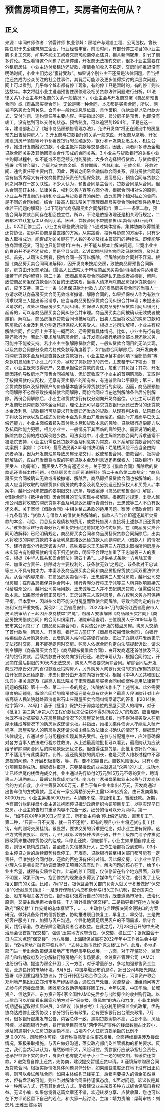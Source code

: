 # 预售房项目停工，买房者何去何从？
## 正文
来源：申同律师作者：钟雷律师 执业领域：房地产与建设工程、公司股权。曾长期任职于央企建筑施工企业，行业经验丰富。前段时间，有部分停工项目的小业主要求复工交房，如果不能复工或者交房可能要停止还贷。相关新闻密集，引发了很多讨论。怎么看待这个问题？房屋停建，开发商无法按约交房，很多小业主需要在外租房居住，小业主边付房租边还贷款，疫情叠加收入不稳定，交房时间推迟没有明确时间，小业主们势必“腹背受敌”。如果说个别业主不还贷是法律问题，但当拒绝还贷成为公众关注的社会性事件，其背后可能涉及更多值得探讨的深层次问题。网上可以看到，几乎每个城市都有停工现象，有的停工只是暂时的，有的停工则长达数年。本文将就小业主遭遇预售住房停建及相关贷款法律问题进行分析。01法律关系1.小业主与开发商的关系一般情况下，小业主会与开发商签署《商品房预售合同》或《商品房买卖合同》。无论是哪一种合同，本质都是买卖合同，所以，两者间系买卖合同关系。合同中一般约定房屋位置、具体面积、价款金额以及付款方式、交付时间、违约责任等主要内容。需要指出的是，部分房子是预售，也即没有竣工，没有达到可以交付的状态。预售制度，可以追溯到1994年，正是在这一年，建设部出台了《城市商品房预售管理办法》，允许开发商“将正在建设中的房屋预先出售给购房人”。2.开发商与贷款银行的关系一般来说，开发商从拿地、开发建设到房产销售等环节都需要银行的金融服务，银行和开发商互惠互利，相互合作，推进开发商融资贷款、小业主抵押贷款等交易流程。因此，两者间多涉及金融贷款合同关系及其他因商业合作形成的合同关系。3.小业主与贷款银行的关系小业主购房过程中，如不能或不愿足额支付购房款，大多会选择银行贷款，与贷款银行签署《贷款合同》，合同约定贷款金额、贷款期限、贷款利率、还款金额、还款时间、违约责任等主要内容。因此，两者之间系金融借款合同关系。部分贷款合同既含有借贷内容又有开发商提供担保责任的担保条款，显而易见，预售合同与贷款合同之间存在一定关联性。不少人认为，预售合同是主合同，贷款合同是从合同。但从合同签订主体、法律关系、权利义务内容等方面分析，根据合同相对性的原则，小业主与开发商的纠纷和小业主与贷款银行的纠纷，应分属两个相对独立的合同，是不同的合同纠纷。结合《最高人民法院关于审理商品房买卖合同纠纷案件适用法律若干问题的解释》（以下简称“《商品房买卖合同解释》”）第二十一条第二款，预售合同与贷款合同存在相互独立性。所以，不论是依据法理还是相关现行规定，二者都不宜认定为主从合同关系。因此，贷款合同不应随预售/买卖合同终止而终止。02项目停工后，小业主有哪些救济路径？1.通过集体投诉，集体协商取得暂缓还贷协议。投诉并协商是最直接的方案。从实践看，投诉与协商的方案中，只有少数人取得成功，能否成功的关键在于人数的多少及找主管部门的持续性。即使能够协商暂缓还贷，可能也只能暂缓1年左右，并不能从根本上解决问题。毕竟小业主的目的并不是不还贷款，而是早日交房。2.诉讼解除预售合同及贷款合同，及时止损。首先，从司法实践看，预售合同一般可以解除，但解除贷款合同并不容易。根据《商品房买卖合同司法解释》，因开发商未按期交房，致使商品房预售合同解除，房贷由开发商承担。《最高人民法院关于审理商品房买卖合同纠纷案件适用法律若干问题的解释》第二十条　因商品房买卖合同被确认无效或者被撤销、解除，致使商品房担保贷款合同的目的无法实现，当事人请求解除商品房担保贷款合同的，应予支持。第二十一条  以担保贷款为付款方式的商品房买卖合同的当事人一方请求确认商品房买卖合同无效或者撤销、解除合同的，如果担保权人作为有独立请求权第三人提出诉讼请求，应当与商品房担保贷款合同纠纷合并审理；未提出诉讼请求的，仅处理商品房买卖合同纠纷。担保权人就商品房担保贷款合同纠纷另行起诉的，可以与商品房买卖合同纠纷合并审理。商品房买卖合同被确认无效或者被撤销、解除后，商品房担保贷款合同也被解除的，出卖人应当将收受的购房贷款和购房款的本金及利息分别返还担保权人和买受人。根据上述司法解释，小业主有权解除合同，但实际上并不能一概而论，还需要看具体情况。比如，小业主先行有逾期还款行为，若此时要求解除购房合同，由开发商向银行承担全部本息还款义务，可能并不能被支持。若小业主主张解除贷款合同，一般从贷款合同目的无法实现，以及贷款合同部分条款为格式条款等角度着手，如“借款合同解除后，如开发商未将购房贷款本金及利息直接返还贷款银行，小业主应承担本合同项下全部债务”等条款明显加重了小业主的义务，减轻了贷款银行的责任。主要基于以下理由：首先，小业主既未取得房产，又要承担偿还贷款的责任，加重了其负担；其次，开发商因违约导致房地产预售合同被解除，但却既收取了小业主的首期购房款，又取得了按揭贷款的支配权，还享有买卖房产的所有权，有违诚信和公平原则；第三，剩余贷款数额以及抵押房产的价值基本能够保障贷款银行的实现。因而，商品房预售合同解除不必然导致按揭贷款合同解除，两份合同应当在达到解除条件后分别解除。两份合同解除后，小业主和贷款银行有权分别向开发商追偿。小业主可以要求开发商归还购房款的本金及利息，理论上还可以要求贷款银行返还已支付的还贷款本金及利息，贷款银行可以要求开发商归还发放的贷款。从现有判决看，法院趋向于判决首付款以及已经还的贷款本金及利息由开发商偿还。但此时开发商早已失去偿还能力，小业主面临着损失首付款本息和贷款本息的风险。贷款银行追偿能力以及抗风险能力更强，相比小业主，一般情况下其面临的风险更小。需要说明的是，解除贷款合同的成功案例是少数。司法实践中，小业主解除贷款合同的诉求通常不被法院支持，小业主仍需偿还贷款本金及利息实为常态。以下系解除贷款合同的成功案例：案例1：（2019）最高法民再245号判决明确：烂尾楼风险不应当全由购房者承担，因为开发商烂尾导致房屋无法交付，致使预售合同、借款合同、抵押合同解除的，应由开发商将收取的购房贷款本金及利息返还担保权人（贷款银行）和买受人（购房者），而买受人不负有返还义务。关于案涉《借款合同》解除后的贷款返还责任主体问题。《商品房买卖合同司法解释》第二十五条第二款规定：“商品房买卖合同被确认无效或者被撤销、解除后，商品房担保贷款合同也被解除的、出卖人应当将收取的购房贷款和购房款的本金及利息分别返还担保权人和买受人。”本案中，越州公司未按照约定期限交付房屋，导致案涉《商品房预售合同》解除，《借款合同》《抵押合同》因合同目的无法实现亦被解除。根据前述规定，出卖人越州公司应将收取的购房贷款本金及利息返还建行青海分行，王忠诚等三人不负有返还义务。关于案涉《借款合同》中相关格式条款的适用问题。案涉《借款合同》第十九条载明：“贷款人与借款人的借贷关系解除的，借款人应当立即返还其所欠贷款的本金、利息、罚息及实现债权的费用，或委托售房人直接将上述款项归还贷款人。”该条款系建行青海分行为重复使用而提前拟定的格式条款。在《商品房买卖合同司法解释》已经明确规定，商品房买卖合同和商品房担保贷款合同解除后，出卖人将收取的购房贷款的本金及利息直接返还给贷款人而非购房人（借款人）的情况下，建行青海分行拟定该条内容，意味着要求王忠诚等三人在既未取得所购房屋亦未实际占有购房贷款的情况下归还贷款，明显不合理地加重了王忠诚等三人的责任，根据《中华人民共和国合同法》第四十条“……提供格式条款一方免除其责任、加重对方责任、排除对方主要权利的，该条款无效”之规定，该条款对王忠诚等三人不具有拘束力。本案涉及商品房买卖合同和商品房担保贷款合同双重法律关系。从合同内容来看，在商品房买卖合同中，王忠诚等三人支付房款，越州公司交付房屋；在商品房担保贷款合同中，建行青海分行将王忠诚等三人所贷款项直接支付给越州公司，越州公司实际用款。王忠诚等三人并不支配购房贷款，但需偿付贷款本息。如果案涉合同正常履行，王忠诚等三人取得房屋，各方权利义务亦可保持平衡。但本案中，因越州公司不能交付房屋而致使合同解除，导致合同约定的各方权利义务严重失衡。案例2：江西省高安市，2022年6-7月的案例江西省高安市人民法院审结了三起因开发商楼盘“烂尾”，购房人要求解除《商品房买卖合同》《商品房按揭借款合同》的合同纠纷案件。法院审理查明，三位购房人于2019年与高安市某公司签订了《商品房买卖合同》，购买该公司开发的楼盘房屋。购房人交纳了首付款后，购房人、开发商、银行三方签订了《商品房按揭借款合同》，向银行按揭借款支付购房余款，此后购房人按时归还银行贷款。但过了交房期开发商表示无法按时交房，且不能确定何时交房。购房人依据合同约定向法院提起诉讼，请求判令解除《商品房买卖合同》《商品房按揭借款合同》，由开发商返还首付款及已支付的银行贷款，后续贷款由开发商向银行归还。法院审理认为，根据合同约定，开发商在最后期限的90天内无法交房，购房人有权要求解除合同。解除合同后开发商应将原告交付的首付款返还给购房人，另外购房人向银行支付的银行按揭贷款应由开发商返还给原告，未支付部分由开发商向银行支付。根据《中华人民共和国民法典》相关规定及《最高人民法院关于审理商品房买卖合同纠纷案件适用法律若干问题的解释》第十一条、第二十一条的规定，法院依法作出了上述判决。此外需要思考的问题是，解除合同后的购房款返还是有具有优先权？最高人民法院针对山东省高级人民法院就处置济南彩石山庄房屋买卖合同纠纷案请示的答复【[2014]执他字第23、24号】：基于《批复》保护处于弱势地位的房屋买受人的精神，对于《批复》第二条“承包人的工程价款优先受偿权不得对抗买受人”的规定，应当理解为既不得对抗买受人在房屋建成情况下的房屋交付请求权，也不得对抗买受人在房屋未建成等情况下的购房款返还请求权。并指出，如相关案件债务人不能进入破产程序，房屋买受人的购房款返还请求权未经生效法律文书确认的情况下，根据现行法律规定，应通过参与分配程序实现其优先受偿。在参与分配程序中，应注意确保对各方当事人依法进行程序性救济。从上述最高院批复可以看到，最高院认为应该给予解除购房合同后的购房款返还优先权。但值得注意的是，此批复仅针对个案，并不适用所有此类案件。此外，返还购房款的周期长，也是买受人维权过程中不容忽视的问题。3.开展积极自救，等、靠、要不如靠自己。自救风险很大，只有小部分项目获得成功。根据媒体报道，东莞某楼盘的业主就通过“众筹”的方式，成功地让已经烂尾的楼盘完成交付。业主通过先行垫付2万元到15万元不等的资金，聘请第三方进场施工，最后让楼盘成功交付。南充有一家楼盘采取业主众筹与开发商联合的方式自救，小业主筹资2000万元，相当于每户业主拿出4万元，开发商通过出售车位的方式筹款。昆明有一家公寓楼部分开工需1.369亿资金，由开发商筹集8000万元，小业主筹集5000万元。4.协商不成，抱团催复工，暂缓还款。近期，也有部分烂尾楼盘小业主通过抱团停贷推动政府组织协调项目复工，以期实现早日交房。小业主的告知书重点内容不完全一致，细分的话可以分为两种。第一种，“如不在XX年X月X日之前复工，所有业主将会‘停止偿还贷款，直至复工’”。第二种，“只要一日不交房，就一日不还贷”，即有的项目小业主将还贷与复工挂钩，有的则将交房挂钩。很显然，要求交房的诉求更彻底，对小业主更有保障。这种方式需要投诉、谈判，乃至行政诉讼等多种法律手段，甚至上级部门给予停贷宽限政策来推动停贷协议的达成。5.停止还款，彻底躺平。小业主如果擅自停止还款，则很可能构成违约，甚至成为失信被执行人，工作生活都将受到影响。03小业主停贷之后的后续趋势楼盘停工，开发商、贷款银行甚至相关部门都可能有一定责任，但唯独按合同付款、还款的百姓没有任何过错。因此保交房，让小业主早日办理入住是相关部门协调盘活停工项目的应有动作。解决问题的核心在于，给予小业主希望，就得有实质性动作。此前的停工问题，仅仅停留在各个地方层面，效果不明显，政策不统一。抱团停贷的现象逐步得到了媒体的广泛关注，也引发了上级相关部门的关注。比如，7月17日，银保监会有关部门负责人就关于积极做好“保交楼”的金融服务指出：一是银行保险机构应积极参与相关工作机制，配合压实企业、股东等相关各方责任，银行要积极履行自己的职责，既要遵循市场化、法治化原则，又要主动承担社会责任，千方百计推动“保交楼”。二是指导银行在地方党委政府“保交楼”工作安排的总体框架下，……，主动参与合理解决资金硬缺口的方案研究，做好具备条件的信贷投放，协助推进项目快复工、早复工、早交付。三是做好客户服务工作，加强与客户沟通，个性化地满足居民客户的不同需求，信守合同，践行承诺，依法保障金融消费者合法权益。在此之后，7月28日召开的中央政治局会议首提“保交楼”，强调“压实地方政府责任，保交楼、稳民生”；银保监会十日内三次点题“保交楼”。地方层面，上海银保监局在2022年年中工作推进会中提到，“保持房地产融资平稳有序”、“支持上海市做好‘保交楼’工作”。此后，多地多部门进一步出台政策促进房地产市场健康平稳发展，一方面，对于存量部分，监管部门和各地政府及时分解执行稳房地产的市场要求，金融资产管理公司（AMC）也纷纷行动，提速为房企纾困；另一方面，对于增量部分，多地加强预售资金监管，营造良好的市场环境。8月5日，中国华融发布消息称，近日公司与阳光集团签署《纾困重组框架协议》，并召开纾困战略合作会议。7月19日，河南资产联合郑州地产集团设立郑州市地产纾困基金，通过资产处置、资源整合、重组顾问等方式参与问题楼盘盘活、困难房企救助等解围纾困工作。今年以来，中国华融、长城资产、信达资产、东方资产等4家全国性AMC先后参与出险房企的收并购行动。以上信息可以明显看出国家和地方对于“保交楼、稳民生”的决心和力度，小业主的殷切期望有望取得实质进展。04建议（仅供参考）1.充分利用银保监会的政策，优先协商达成停止还贷协议；部分银行已有政策，会有更多银行出台缓交政策。7月份，很多银行密集发布公告，内容总体一致，逾期贷款余额不高，占比不高，风险可控。以招商银行为例，招行表示目前涉及“网传停贷”事件的楼盘数量占比较小，涉及的逾期个人住房贷款余额不高，占境内个人住房贷款余额的比例不足 0.001%，风险整体可控。该行称将高度关注事态发展，全面持续跟进涉及楼盘情况，积极采取措施，与客户做好沟通，落实政府部门及监管机构的相关要求。反之，我们当然可以认为，既然影响不大，风险可控，贷款银行应该承担社会责任，也承担监管不实的责任，有责任也有能力给予小业主一定的缓交期，暂缓偿还贷款。2.避免擅自停止还贷，先协商，建议提交暂缓还贷申请。3.谨慎解除购房合同及贷款合同。根据实际情况具体问题具体分析，如果建设进度还在地下没有出正负零，则可以尝试解除合同。如果主体结构已经完工，后续需要投入的资金虽然巨大，但有盘活的可能，则应当对解除合同保持谨慎态度。4.面对问题，诉讼仅是其中一种解决方式，还有其他合法方式。笔者建议业主采取多种方式综合保障自身权益。无讼小编：如果您觉得这篇文章还不错，欢迎转发分享、点赞收藏，您也可以在下方评论区留下自己的观点，和大家一起讨论。主编：靖力责编：梁萌审核：刘逸凡 王雅玉 陈丽娟